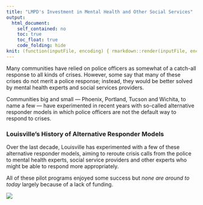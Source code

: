 ```yaml
---
title: "LMPD's Investment in Mental Health and Other Social Services"
output: 
  html_document:
    self_contained: no
    toc: true
    toc_float: true
    code_folding: hide
knit: (function(inputFile, encoding) { rmarkdown::render(inputFile, encoding = encoding, output_file = file.path(dirname(inputFile), 'index.html')) })
---
```


Many communities have relied on police officers as somewhat of a catch-all response to all kinds of crises. However, some say that many of these crises do not merit a police response; instead, they would be better solved by mental health experts and social services providers. 

Communities big and small — Phoenix, Portland, Tucson and Wichita, to name a few — have experimented in recent years with so-called alternative responder models in which police officers are not the default way to respond to crises. 

### Louisville's History of Alternative Responder Models
Over the last decade, Louisville has experimented with a few of these alternative responder models, aiming to reroute crisis calls from the police to mental health experts, social service providers and other experts who might be able to respond more appropriately. 

All of these pilot programs enjoyed some success but *none are around to today* largely because of a lack of funding. 

![](images/alternative_responder.png)
